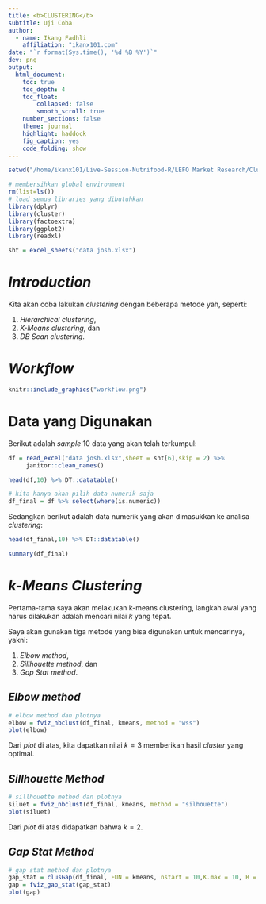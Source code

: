 ```yaml
---
title: <b>CLUSTERING</b>
subtitle: Uji Coba
author: 
  - name: Ikang Fadhli
    affiliation: "ikanx101.com"
date: "`r format(Sys.time(), '%d %B %Y')`"
dev: png
output:
  html_document:
    toc: true
    toc_depth: 4
    toc_float: 
        collapsed: false
        smooth_scroll: true
    number_sections: false
    theme: journal
    highlight: haddock
    fig_caption: yes
    code_folding: show
---
```


```r
setwd("/home/ikanx101/Live-Session-Nutrifood-R/LEFO Market Research/Clustering")

# membersihkan global environment
rm(list=ls())
# load semua libraries yang dibutuhkan
library(dplyr)
library(cluster)
library(factoextra)
library(ggplot2)
library(readxl)

sht = excel_sheets("data josh.xlsx")
```

# _Introduction_

Kita akan coba lakukan _clustering_ dengan beberapa metode yah, seperti:

1. _Hierarchical clustering_,
1. _K-Means clustering_, dan
1. _DB Scan clustering_.

# _Workflow_

```r
knitr::include_graphics("workflow.png")
```

# Data yang Digunakan

Berikut adalah _sample_ 10 data yang akan telah terkumpul:

```r
df = read_excel("data josh.xlsx",sheet = sht[6],skip = 2) %>% 
     janitor::clean_names()

head(df,10) %>% DT::datatable()

# kita hanya akan pilih data numerik saja
df_final = df %>% select(where(is.numeric))
```

Sedangkan berikut adalah data numerik yang akan dimasukkan ke analisa _clustering_:

```r
head(df_final,10) %>% DT::datatable()
```

```r
summary(df_final)
```

# _k-Means Clustering_

Pertama-tama saya akan melakukan k-means clustering, langkah awal yang harus dilakukan adalah mencari nilai $k$ yang tepat.

Saya akan gunakan tiga metode yang bisa digunakan untuk mencarinya, yakni:

1. _Elbow method_,
1. _Sillhouette method_, dan
1. _Gap Stat method_.

## _Elbow method_

```r
# elbow method dan plotnya
elbow = fviz_nbclust(df_final, kmeans, method = "wss")
plot(elbow)
```

Dari _plot_ di atas, kita dapatkan nilai $k=3$ memberikan hasil _cluster_ yang optimal.

## _Sillhouette Method_

```r
# sillhouette method dan plotnya
siluet = fviz_nbclust(df_final, kmeans, method = "silhouette")
plot(siluet)
```

Dari _plot_ di atas didapatkan bahwa $k = 2$.

## _Gap Stat Method_

```r
# gap stat method dan plotnya
gap_stat = clusGap(df_final, FUN = kmeans, nstart = 10,K.max = 10, B = 10)
gap = fviz_gap_stat(gap_stat)
plot(gap)
```